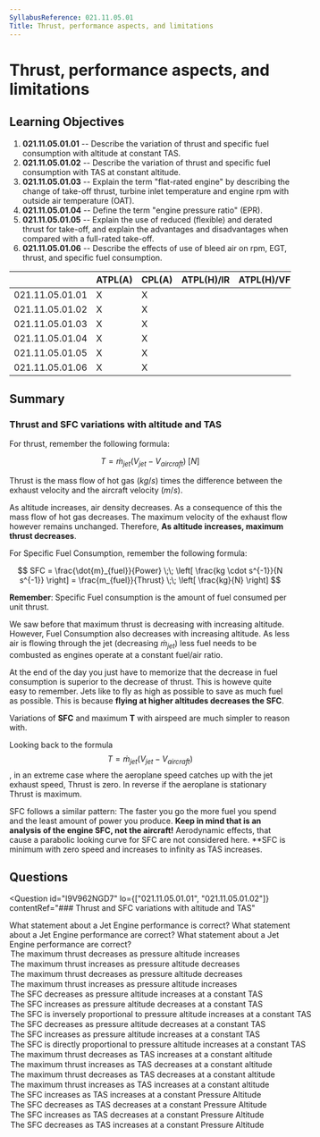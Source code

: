 ```yaml
---
SyllabusReference: 021.11.05.01
Title: Thrust, performance aspects, and limitations
---
```


# Thrust, performance aspects, and limitations

## Learning Objectives

1. **021.11.05.01.01** -- Describe the variation of thrust and specific fuel
   consumption with altitude at constant TAS.
2. **021.11.05.01.02** -- Describe the variation of thrust and specific fuel
   consumption with TAS at constant altitude.
3. **021.11.05.01.03** -- Explain the term "flat-rated engine" by describing the
   change of take-off thrust, turbine inlet temperature and engine rpm with
   outside air temperature (OAT).
4. **021.11.05.01.04** -- Define the term "engine pressure ratio" (EPR).
5. **021.11.05.01.05** -- Explain the use of reduced (flexible) and derated
   thrust for take-off, and explain the advantages and disadvantages when
   compared with a full-rated take-off.
6. **021.11.05.01.06** -- Describe the effects of use of bleed air on rpm, EGT,
   thrust, and specific fuel consumption.

|                 | ATPL(A) | CPL(A) | ATPL(H)/IR | ATPL(H)/VFR | CPL(H) | IR  | CBIR(A) |
| --------------- | ------- | ------ | ---------- | ----------- | ------ | --- | ------- |
| 021.11.05.01.01 | X       | X      |            |             |        |     |         |
| 021.11.05.01.02 | X       | X      |            |             |        |     |         |
| 021.11.05.01.03 | X       | X      |            |             |        |     |         |
| 021.11.05.01.04 | X       | X      |            |             |        |     |         |
| 021.11.05.01.05 | X       | X      |            |             |        |     |         |
| 021.11.05.01.06 | X       | X      |            |             |        |     |         |

## Summary

### Thrust and SFC variations with altitude and TAS

For thrust, remember the following formula:

$$
T = \dot{m}_{jet}(V_{jet} - V_{aircraft}) \;[N]
$$

Thrust is the mass flow of hot gas ($kg/s$) times the difference between the
exhaust velocity and the aircraft velocity ($m/s$).

As altitude increases, air density decreases. As a consequence of this the mass
flow of hot gas decreases. The maximum velocity of the exhaust flow however
remains unchanged. Therefore, **As altitude increases, maximum thrust
decreases**.

For Specific Fuel Consumption, remember the following formula:

$$
SFC = \frac{\dot{m}_{fuel}}{Power}
      \;\; \left[ \frac{kg \cdot s^{-1}}{N s^{-1}} \right]
    = \frac{m_{fuel}}{Thrust}
      \;\; \left[ \frac{kg}{N} \right]
$$

**Remember**: Specific Fuel consumption is the amount of fuel consumed per unit
thrust.

We saw before that maximum thrust is decreasing with increasing altitude.
However, Fuel Consumption also decreases with increasing altitude. As less air
is flowing through the jet (decreasing $\dot{m}_{jet}$) less fuel needs to be
combusted as engines operate at a constant fuel/air ratio.

At the end of the day you just have to memorize that the decrease in fuel
consumption is superior to the decrease of thrust. This is howeve quite easy to
remember. Jets like to fly as high as possible to save as much fuel as possible.
This is because **flying at higher altitudes decreases the SFC**.

Variations of **SFC** and maximum **T** with airspeed are much simpler to reason
with.

Looking back to the formula $$T = \dot{m}_{jet}(V_{jet} - V_{aircraft})$$, in an
extreme case where the aeroplane speed catches up with the jet exhaust speed,
Thrust is zero. In reverse if the aeroplane is stationary Thrust is maximum.

SFC follows a similar pattern: The faster you go the more fuel you spend and the
least amount of power you produce. **Keep in mind that is an analysis of the
engine SFC, not the aircraft!** Aerodynamic effects, that cause a parabolic
looking curve for SFC are not considered here. \*\*SFC is minimum with zero
speed and increases to infinity as TAS increases.

## Questions

<Question
  id="I9V962NGD7"
  lo={["021.11.05.01.01", "021.11.05.01.02"]}
  contentRef="### Thrust and SFC variations with altitude and TAS"
>
  <Text variant="oneCorrect">
    What statement about a Jet Engine performance is correct?
  </Text>
  <Text variant="oneTwo">
    What statement about a Jet Engine performance are correct?
  </Text>
  <Text variant="multipleCorrect" select={4}>
    What statement about a Jet Engine performance are correct?
  </Text>
  <Option key={1} alwaysCorrect>
    The maximum thrust decreases as pressure altitude increases
  </Option>
  <Option key={1} alwaysCorrect>
    The maximum thrust increases as pressure altitude decreases
  </Option>
  <Option key={1}>
    The maximum thrust decreases as pressure altitude decreases
  </Option>
  <Option key={1}>
    The maximum thrust increases as pressure altitude increases
  </Option>
  <Option key={2} alwaysCorrect>
    The SFC decreases as pressure altitude increases at a constant TAS
  </Option>
  <Option key={2} alwaysCorrect>
    The SFC increases as pressure altitude decreases at a constant TAS
  </Option>
  <Option
    key={2}
    alwaysCorrect
    why="This is just a more mathematically robust way of saying that the SFC decreases as altitude increases"
  >
    The SFC is inversely proportional to pressure altitude increases at a
    constant TAS
  </Option>
  <Option key={2}>
    The SFC decreases as pressure altitude decreases at a constant TAS
  </Option>
  <Option key={2}>
    The SFC increases as pressure altitude increases at a constant TAS
  </Option>
  <Option
    key={2}
    why="The opposite is true. The SFC is inversely proportional to pressure altitude."
  >
    The SFC is directly proportional to pressure altitude increases at a
    constant TAS
  </Option>
  <Option key={3} alwaysCorrect>
    The maximum thrust decreases as TAS increases at a constant altitude
  </Option>
  <Option key={3} alwaysCorrect>
    The maximum thrust increases as TAS decreases at a constant altitude
  </Option>
  <Option key={3}>
    The maximum thrust decreases as TAS decreases at a constant altitude
  </Option>
  <Option key={3}>
    The maximum thrust increases as TAS increases at a constant altitude
  </Option>
  <Option key={4} alwaysCorrect>
    The SFC increases as TAS increases at a constant Pressure Altitude
  </Option>
  <Option key={4} alwaysCorrect>
    The SFC decreases as TAS decreases at a constant Pressure Altitude
  </Option>
  <Option key={4}>
    The SFC increases as TAS decreases at a constant Pressure Altitude
  </Option>
  <Option key={4}>
    The SFC decreases as TAS increases at a constant Pressure Altitude
  </Option>
</Question>
